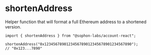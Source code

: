 
<EyeBrown label="Utilities" />

# shortenAddress

Helper function that will format a full Ethereum address to a shortened version.

```tsx
import { shortenAddress } from "@sophon-labs/account-react";

shortenAddress("0x1234567890123456789012345678901234567890");
// "0x123...7890"
```
